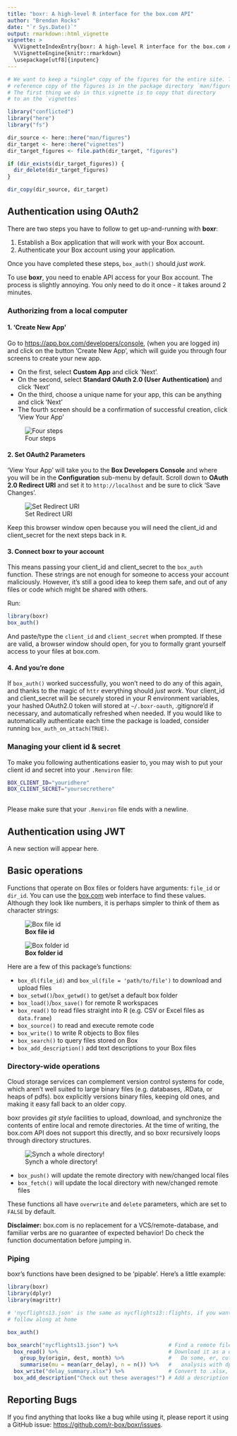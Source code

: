 ```yaml
---
title: "boxr: A high-level R interface for the box.com API"
author: "Brendan Rocks"
date: "`r Sys.Date()`"
output: rmarkdown::html_vignette
vignette: >
  %\VignetteIndexEntry{boxr: A high-level R interface for the box.com API}
  %\VignetteEngine{knitr::rmarkdown}
  \usepackage[utf8]{inputenc}
---
```


```r
# We want to keep a *single* copy of the figures for the entire site. The 
# reference copy of the figures is in the package directory `man/figures`.
# The first thing we do in this vignette is to copy that directory 
# to an the `vignettes`

library("conflicted")
library("here")
library("fs")

dir_source <- here::here("man/figures")
dir_target <- here::here("vignettes")
dir_target_figures <- file.path(dir_target, "figures")

if (dir_exists(dir_target_figures)) {
  dir_delete(dir_target_figures)
}

dir_copy(dir_source, dir_target)
```


## Authentication using OAuth2

There are two steps you have to follow to get up-and-running with **boxr**:

1. Establish a Box application that will work with your Box account.
2. Authenticate your Box account using your application. 

Once you have completed these steps, `box_auth()` should *just work*.

To use **boxr**, you need to enable API access for your Box account. The process is slightly annoying. You only need to do it once - it takes around 2 minutes.

### Authorizing from a local computer

#### 1. 'Create New App'
Go to [https://app.box.com/developers/console](https://app.box.com/developers/console), (when you are logged in) and click on the button 'Create New App', which will guide you through four screens to create your new app.

* On the first, select **Custom App** and click 'Next'.
* On the second, select **Standard OAuth 2.0 (User Authentication)** and click 'Next'
* On the third, choose a unique name for your app, this can be anything and click 'Next'
* The fourth screen should be a confirmation of successful creation, click 'View Your App'

![Four steps](figures/four_steps.png)


#### 2. Set OAuth2 Parameters

'View Your App' will take you to the **Box Developers Console** and where you will be in the **Configuration** sub-menu by default. Scroll down to **OAuth 2.0 Redirect URI** and set it to `http://localhost` and be sure to click 'Save Changes'.

![Set Redirect URI](figures/redirect_uri.png)


Keep this browser window open because you will need the client_id and client_secret for the next steps back in `R`.

#### 3. Connect boxr to your account
This means passing your client_id and client_secret to the `box_auth` function. These strings are not enough for someone to access your account maliciously. However, it's still a good idea to keep them safe, and out of any files or code which might be shared with others.

Run:
```r
library(boxr)
box_auth()
```

And paste/type the `client_id` and `client_secret` when prompted. If these are valid, a browser window should open, for you to formally grant yourself access to your files at box.com.


#### 4. And you're done
If `box_auth()` worked successfully, you won't need to do any of this again, and thanks to the magic of `httr` everything should *just work*. Your client_id and client_secret will be securely stored in your R environment variables, your hashed OAuth2.0 token will stored at `~/.boxr-oauth`, .gitignore'd if necessary, and automatically refreshed when needed. If you would like to automatically authenticate each time the package is loaded, consider running `box_auth_on_attach(TRUE)`.

### Managing your client id & secret

To make you following authentications easier to, you may wish to put your client id and secret into your `.Renviron` file:

```bash
BOX_CLIENT_ID="youridhere"
BOX_CLIENT_SECRET="yoursecrethere"
 
```

Please make sure that your `.Renviron` file ends with a newline.

## Authentication using JWT

A new section will appear here.

## Basic operations

Functions that operate on Box files or folders have arguments: `file_id` or `dir_id`. You can use the [box.com]() web interface to find these values. Although they look like numbers, it is perhaps simpler to think of them as character strings:

![**Box file id**](figures/box-file-id.png)

![**Box folder id**](figures/box-folder-id.png)

Here are a few of this package's functions: 

* `box_dl(file_id)` and `box_ul(file = 'path/to/file')` to download and upload files 
* `box_setwd()`/`box_getwd()` to get/set a default box folder
* `box_load()`/`box_save()` for remote R workspaces
* `box_read()` to read files straight into R (e.g. CSV or Excel files as `data.frame`)
* `box_source()` to read and execute remote code
* `box_write()` to write R objects to Box files
* `box_search()` to query files stored on Box
* `box_add_description()` add text descriptions to your Box files 

### Directory-wide operations

Cloud storage services can complement version control systems for code, which aren't well suited to large binary files (e.g. databases, .RData, or heaps of pdfs). box explicitly versions binary files, keeping old ones, and making it easy fall back to an older copy.

boxr provides *git style* facilities to upload, download, and synchronize the contents of entire local and remote directories. At the time of writing, the box.com API does not support this directly, and so boxr recursively loops through directory structures.

![Synch a whole directory!](figures/boxr-console.png)

* `box_push()` will update the remote directory with new/changed local files
* `box_fetch()` will update the local directory with new/changed remote files

These functions all have `overwrite` and `delete` parameters, which are set to `FALSE` by default.

**Disclaimer:** box.com is no replacement for a VCS/remote-database, and familiar verbs are no guarantee of expected behavior! Do check the function documentation before jumping in.

### Piping

boxr's functions have been designed to be 'pipable'. Here's a little example:

```r
library(boxr)
library(dplyr)
library(magrittr)

# 'nycflights13.json' is the same as nycflights13::flights, if you want to
# follow along at home

box_auth()

box_search("nycflights13.json") %>%                # Find a remote file
  box_read() %>%                                   # Download it as a data.frame
    group_by(origin, dest, month) %>%              #   Do some, er, cutting edge
    summarise(mu = mean(arr_delay), n = n()) %>%   #   analysis with dplyr!
  box_write("delay_summary.xlsx") %>%              # Convert to .xlsx, upload
  box_add_description("Check out these averages!") # Add a description to your file!

```

## Reporting Bugs

If you find anything that looks like a bug while using it, please report it using a GitHub issue:
<https://github.com/r-box/boxr/issues>.
